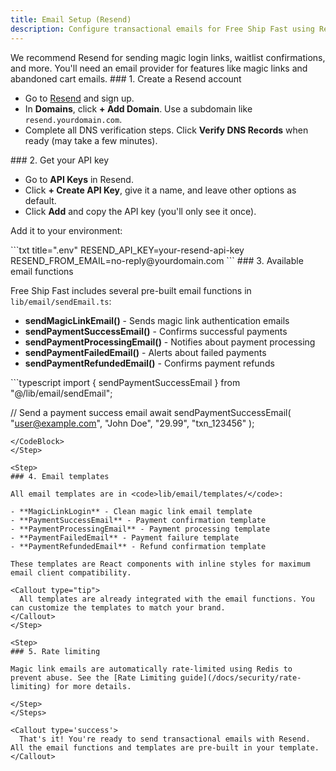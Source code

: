 ```yaml
---
title: Email Setup (Resend)
description: Configure transactional emails for Free Ship Fast using Resend.
---
```



<Callout type='info'>
	We recommend Resend for sending magic login links, waitlist confirmations, and
	more. You'll need an email provider for features like magic links and
	abandoned cart emails.
</Callout>

<Steps>
<Step>
### 1. Create a Resend account

- Go to [Resend](https://resend.com/) and sign up.
- In <b>Domains</b>, click <b>+ Add Domain</b>. Use a subdomain like <code>resend.yourdomain.com</code>.
- Complete all DNS verification steps. Click <b>Verify DNS Records</b> when ready (may take a few minutes).

</Step>

<Step>
### 2. Get your API key

- Go to <b>API Keys</b> in Resend.
- Click <b>+ Create API Key</b>, give it a name, and leave other options as default.
- Click <b>Add</b> and copy the API key (you'll only see it once).

Add it to your environment:

<CodeBlock title=".env.local" lang="txt">
```txt title=".env"
RESEND_API_KEY=your-resend-api-key
RESEND_FROM_EMAIL=no-reply@yourdomain.com
```
</CodeBlock>
</Step>

<Step>
### 3. Available email functions

Free Ship Fast includes several pre-built email functions in <code>lib/email/sendEmail.ts</code>:

- **sendMagicLinkEmail()** - Sends magic link authentication emails
- **sendPaymentSuccessEmail()** - Confirms successful payments
- **sendPaymentProcessingEmail()** - Notifies about payment processing
- **sendPaymentFailedEmail()** - Alerts about failed payments
- **sendPaymentRefundedEmail()** - Confirms payment refunds

<CodeBlock title="Usage example" lang="typescript">
```typescript
import { sendPaymentSuccessEmail } from "@/lib/email/sendEmail";

// Send a payment success email
await sendPaymentSuccessEmail(
"user@example.com",
"John Doe",
"29.99",
"txn_123456"
);

```
</CodeBlock>
</Step>

<Step>
### 4. Email templates

All email templates are in <code>lib/email/templates/</code>:

- **MagicLinkLogin** - Clean magic link email template
- **PaymentSuccessEmail** - Payment confirmation template
- **PaymentProcessingEmail** - Payment processing template
- **PaymentFailedEmail** - Payment failure template
- **PaymentRefundedEmail** - Refund confirmation template

These templates are React components with inline styles for maximum email client compatibility.

<Callout type="tip">
  All templates are already integrated with the email functions. You can customize the templates to match your brand.
</Callout>
</Step>

<Step>
### 5. Rate limiting

Magic link emails are automatically rate-limited using Redis to prevent abuse. See the [Rate Limiting guide](/docs/security/rate-limiting) for more details.

</Step>
</Steps>

<Callout type='success'>
  That's it! You're ready to send transactional emails with Resend. All the email functions and templates are pre-built in your template.
</Callout>
```
